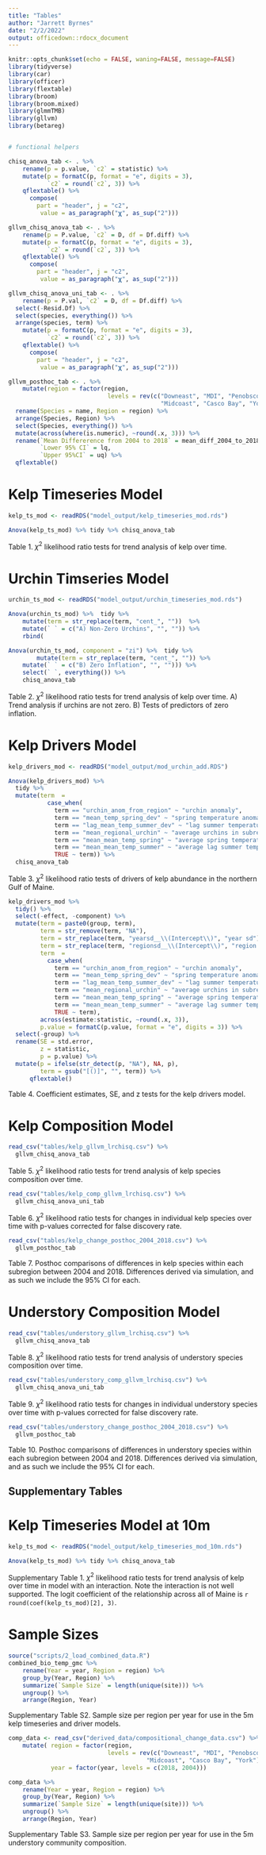 ```yaml
---
title: "Tables"
author: "Jarrett Byrnes"
date: "2/2/2022"
output: officedown::rdocx_document
---
```


```r
knitr::opts_chunk$set(echo = FALSE, waning=FALSE, message=FALSE)
library(tidyverse)
library(car)
library(officer)
library(flextable)
library(broom)
library(broom.mixed)
library(glmmTMB)
library(gllvm)
library(betareg)


# functional helpers

chisq_anova_tab <- . %>%
    rename(p = p.value, `c2` = statistic) %>%
    mutate(p = formatC(p, format = "e", digits = 3),
           `c2` = round(`c2`, 3)) %>%
    qflextable() %>%
      compose(
        part = "header", j = "c2",
         value = as_paragraph("𝛘", as_sup("2")))

gllvm_chisq_anova_tab <- . %>%
    rename(p = P.value, `c2` = D, df = Df.diff) %>%
    mutate(p = formatC(p, format = "e", digits = 3),
           `c2` = round(`c2`, 3)) %>%
    qflextable() %>%
      compose(
        part = "header", j = "c2",
         value = as_paragraph("𝛘", as_sup("2")))

gllvm_chisq_anova_uni_tab <- . %>%
    rename(p = P.val, `c2` = D, df = Df.diff) %>%
  select(-Resid.Df) %>%
  select(species, everything()) %>%
  arrange(species, term) %>%
    mutate(p = formatC(p, format = "e", digits = 3),
           `c2` = round(`c2`, 3)) %>%
    qflextable() %>%
      compose(
        part = "header", j = "c2",
         value = as_paragraph("𝛘", as_sup("2")))

gllvm_posthoc_tab <- . %>%
    mutate(region = factor(region,
                            levels = rev(c("Downeast", "MDI", "Penobscot Bay",
                                           "Midcoast", "Casco Bay", "York")))) %>%
  rename(Species = name, Region = region) %>%
  arrange(Species, Region) %>%
  select(Species, everything()) %>%
  mutate(across(where(is.numeric), ~round(.x, 3))) %>%
  rename(`Mean Differerence from 2004 to 2018` = mean_diff_2004_to_2018,
         `Lower 95% CI` = lq,
         `Upper 95%CI` = uq) %>%
  qflextable()
```

# Kelp Timeseries Model
```r
kelp_ts_mod <- readRDS("model_output/kelp_timeseries_mod.rds")

Anova(kelp_ts_mod) %>% tidy %>% chisq_anova_tab
```

Table 1. $\chi^2$ likelihood ratio tests for trend analysis of kelp over time.

# Urchin Timseries Model

```r
urchin_ts_mod <- readRDS("model_output/urchin_timeseries_mod.rds")

Anova(urchin_ts_mod) %>%  tidy %>% 
    mutate(term = str_replace(term, "cent_", ""))  %>%
    mutate(` ` = c("A) Non-Zero Urchins", "", "")) %>% 
    rbind(

Anova(urchin_ts_mod, component = "zi") %>%  tidy %>% 
        mutate(term = str_replace(term, "cent_", "")) %>%
    mutate(` ` = c("B) Zero Inflation", "", ""))) %>%
    select(` `, everything()) %>%
    chisq_anova_tab

```


Table 2. $\chi^2$ likelihood ratio tests for trend analysis of kelp over time. A) Trend analysis if urchins are not zero. B) Tests of predictors of zero inflation.

# Kelp Drivers Model
```r
kelp_drivers_mod <- readRDS("model_output/mod_urchin_add.RDS")

Anova(kelp_drivers_mod) %>%
  tidy %>% 
  mutate(term  = 
           case_when(
             term == "urchin_anom_from_region" ~ "urchin anomaly",
             term == "mean_temp_spring_dev" ~ "spring temperature anomaly",
             term == "lag_mean_temp_summer_dev" ~ "lag summer temperature anomaly",
             term == "mean_regional_urchin" ~ "average urchins in subregion",
             term == "mean_mean_temp_spring" ~ "average spring temperature in subregion",
             term == "mean_mean_temp_summer" ~ "average lag summer temperature in subregion",
             TRUE ~ term)) %>%
  chisq_anova_tab
```


Table 3. $\chi^2$ likelihood ratio tests of drivers of kelp abundance in the northern Gulf of Maine.


```r
kelp_drivers_mod %>%
  tidy() %>%
  select(-effect, -component) %>%
  mutate(term = paste0(group, term),
         term = str_remove(term, "NA"),
         term = str_replace(term, "yearsd__\\(Intercept\\)", "year sd"),
         term = str_replace(term, "regionsd__\\(Intercept\\)", "region sd"),
         term  = 
           case_when(
             term == "urchin_anom_from_region" ~ "urchin anomaly",
             term == "mean_temp_spring_dev" ~ "spring temperature anomaly",
             term == "lag_mean_temp_summer_dev" ~ "lag summer temperature anomaly",
             term == "mean_regional_urchin" ~ "average urchins in subregion",
             term == "mean_mean_temp_spring" ~ "average spring temperature in subregion",
             term == "mean_mean_temp_summer" ~ "average lag summer temperature in subregion",
             TRUE ~ term),
         across(estimate:statistic, ~round(.x, 3)),
         p.value = formatC(p.value, format = "e", digits = 3)) %>%
  select(-group) %>%
  rename(SE = std.error,
         z = statistic,
         p = p.value) %>%
  mutate(p = ifelse(str_detect(p, "NA"), NA, p),
         term = gsub("[()]", "", term)) %>%
      qflextable() 
```
Table 4. Coefficient estimates, SE, and z tests for the kelp drivers model.

# Kelp Composition Model
```r
read_csv("tables/kelp_gllvm_lrchisq.csv") %>%
  gllvm_chisq_anova_tab

```

Table 5. $\chi^2$ likelihood ratio tests for trend analysis of kelp species composition over time.


```r
read_csv("tables/kelp_comp_gllvm_lrchisq.csv") %>%
  gllvm_chisq_anova_uni_tab

```

Table 6. $\chi^2$ likelihood ratio tests for changes in individual kelp species  over time with p-values corrected for false discovery rate.

```r
read_csv("tables/kelp_change_posthoc_2004_2018.csv") %>%
  gllvm_posthoc_tab
```

Table 7. Posthoc comparisons of differences in kelp species within each subregion between 2004 and 2018. Differences derived via simulation, and as such we include the 95% CI for each.

# Understory Composition Model

```r
read_csv("tables/understory_gllvm_lrchisq.csv") %>%
  gllvm_chisq_anova_tab

```

Table 8. $\chi^2$ likelihood ratio tests for trend analysis of understory species composition over time.

```r
read_csv("tables/understory_comp_gllvm_lrchisq.csv") %>%
  gllvm_chisq_anova_uni_tab

```
Table 9. $\chi^2$ likelihood ratio tests for changes in individual understory species  over time with p-values corrected for false discovery rate.

```r
read_csv("tables/understory_change_posthoc_2004_2018.csv") %>%
  gllvm_posthoc_tab
```

Table 10. Posthoc comparisons of differences in understory species within each subregion between 2004 and 2018. Differences derived via simulation, and as such we include the 95% CI for each.


## Supplementary Tables

# Kelp Timeseries Model at 10m
```r
kelp_ts_mod <- readRDS("model_output/kelp_timeseries_mod_10m.rds")

Anova(kelp_ts_mod) %>% tidy %>% chisq_anova_tab
```

Supplementary Table 1. $\chi^2$ likelihood ratio tests for trend analysis of kelp over time in model with an interaction. Note the interaction is not well supported. The logit coefficient of the relationship across all of Maine is `r round(coef(kelp_ts_mod)[2], 3)`.


# Sample Sizes

```r
source("scripts/2_load_combined_data.R")
combined_bio_temp_gmc %>%
    rename(Year = year, Region = region) %>%
    group_by(Year, Region) %>%
    summarize(`Sample Size` = length(unique(site))) %>%
    ungroup() %>%
    arrange(Region, Year)
```

Supplementary Table S2. Sample size per region per year for use in the 5m kelp timeseries and driver models.


```r

comp_data <- read_csv("derived_data/compositional_change_data.csv") %>%
    mutate( region = factor(region,
                            levels = rev(c("Downeast", "MDI", "Penobscot Bay",
                                       "Midcoast", "Casco Bay", "York"))),
            year = factor(year, levels = c(2018, 2004)))

comp_data %>%
    rename(Year = year, Region = region) %>%
    group_by(Year, Region) %>%
    summarize(`Sample Size` = length(unique(site))) %>%
    ungroup() %>%
    arrange(Region, Year)
```

Supplementary Table S3. Sample size per region per year for use in the 5m understory community composition.